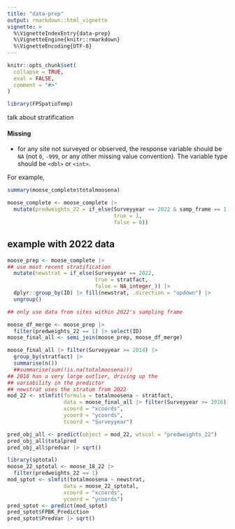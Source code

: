 ```yaml
---
title: "data-prep"
output: rmarkdown::html_vignette
vignette: >
  %\VignetteIndexEntry{data-prep}
  %\VignetteEngine{knitr::rmarkdown}
  %\VignetteEncoding{UTF-8}
---
```


```r
knitr::opts_chunk$set(
  collapse = TRUE,
  eval = FALSE,
  comment = "#>"
)
```

```r
library(FPSpatioTemp)
```


talk about stratification

#### Missing

* for any site not surveyed or observed, the response variable should be `NA` (not `0`, `-999`, or any other missing value convention). The variable type should be `<dbl>` or `<int>`.

For example,

```r
summary(moose_complete$totalmoosena)
```

```r
moose_complete <- moose_complete |>
  mutate(predweights_22 = if_else(Surveyyear == 2022 & samp_frame == 1,
                                  true = 1, 
                                  false = 0)) 
```

## example with 2022 data

```r

moose_prep <- moose_complete |>
## use most recent stratification
  mutate(newstrat = if_else(Surveyyear == 2022,
                            true = stratfact, 
                            false = NA_integer_)) |>
  dplyr::group_by(ID) |> fill(newstrat, .direction = "updown") |>
  ungroup()

## only use data from sites within 2022's sampling frame

moose_df_merge <- moose_prep |>
  filter(predweights_22 == 1) |> select(ID)
moose_final_all <- semi_join(moose_prep, moose_df_merge)

moose_final_all |> filter(Surveyyear >= 2014) |>
  group_by(stratfact) |>
  summarise(n())
  ##summarise(sum(!is.na(totalmoosena)))
## 2018 has a very large outlier, driving up the
## variability in the predictor
## newstrat uses the stratum from 2022
mod_22 <- stlmfit(formula = totalmoosena ~ stratfact,
                  data = moose_final_all |> filter(Surveyyear >= 2016),
                  xcoord = "xcoords",
                  ycoord = "ycoords",
                  tcoord = "Surveyyear")

pred_obj_all <- predict(object = mod_22, wtscol = "predweights_22")
pred_obj_all$totalpred
pred_obj_all$predvar |> sqrt()

library(sptotal)
moose_22_sptotal <- moose_18_22 |>
  filter(predweights_22 == 1) 
mod_sptot <- slmfit(totalmoosena ~ newstrat,
                  data = moose_22_sptotal,
                  xcoord = "xcoords",
                  ycoord = "ycoords")
pred_sptot <- predict(mod_sptot)
pred_sptot$FPBK_Prediction
pred_sptot$PredVar |> sqrt()
```



